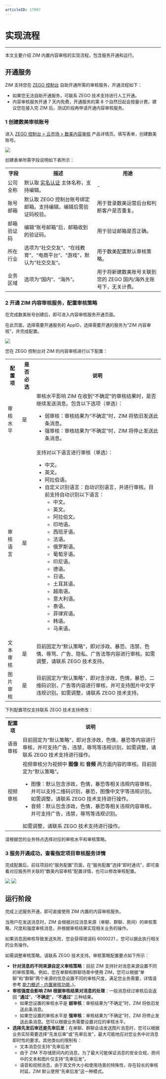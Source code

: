 ```yaml
---
articleID: 17907
---
```


# 实现流程

- - -

本文主要介绍 ZIM 内置内容审核的实现流程，包含服务开通和运行。

## 开通服务

ZIM 支持您在 [ZEGO 控制台](https://console.zego.im/) 自助开通所需的审核服务，开通流程如下：

<Note title="说明">

- 如果您无法自助开通服务，可联系 ZEGO 技术支持进行人工开通。
- 内容审核服务开通 7 天内免费，开通服务的第 8 个自然日起会按量计费。建议您在接入完 ZIM 后，测试阶段再申请开通内容审核服务。
</Note>

### 1 创建数美审核账号

进入 <a href="https://console.zego.im/cloudMarket/openProductionDetail/shumei" target="_blank">ZEGO 控制台 &gt; 云市场 &gt; 数美内容审核</a> 产品详情页。填写表单，创建数美账号。

<Frame width="512" height="auto" caption=""><img src="https://storage.zego.im/sdk-doc/Pics/console/cloud_market/info.jpeg" /></Frame>

创建表单所需字段说明如下表所示：

<table>

<tbody><tr>
<th>字段</th>
<th>描述</th>
<th>用途</th>
</tr>
<tr>
<td>公司全称</td>
<td>默认取 <a href="https://doc-zh.zego.im/article/14277" target="_blank">实名认证</a> 主体名称，支持编辑。</td>
<td>-</td>
</tr>
<tr>
<td>账号邮箱</td>
<td>默认取 ZEGO 控制台账号绑定邮箱。支持编辑，编辑后需验证码校验。</td>
<td>用于登录数美运营后台和判断客户是否重复。</td>
</tr>
<tr>
<td>邮箱验证码</td>
<td>编辑“账号邮箱”后，邮箱收到的验证码。</td>
<td>用于验证邮箱是否正确。</td>
</tr>
<tr>
<td>所在行业</td>
<td>选项为“社交交友”、“在线教育”、“电商平台”、“游戏”，默认为“社交交友”。</td>
<td>用于数美配置默认审核策略。</td>
</tr>
<tr>
<td>业务区域</td>
<td>选项为“国内”、“海外”。</td>
<td>用于将新建数美账号关联到您的 ZEGO 国内/海外主账号下，无关计费。</td>
</tr>
</tbody></table>

### 2 开通 ZIM 内容审核服务，配置审核策略

在完成数美账号创建后，即可进入内容审核服务开通页面。

在此页面，选择需要开通服务的 AppID，选择需要开通的服务为“ZIM 内容审核”，并完成配置。

<Frame width="512" height="auto" caption=""><img src="https://storage.zego.im/sdk-doc/Pics/ZIM/Moderation/ForZIM.jpeg" /></Frame>

您在 ZEGO 控制台对 ZIM 的内容审核进行以下配置：
<table>

<tbody><tr>
<th>配置项</th>
<th>是否必选</th>
<th>说明</th>
</tr>
<tr>
<td>审核水平</td>
<td>是</td>
<td>审核水平影响 ZIM 在收到“不确定”的审核结果时，是否继续发送消息。包含以下选项（单选）：<ul><li>弱审核：审核结果为“不确定”时，ZIM 将依旧发送此条消息。</li><li>强审核：审核结果为“不确定”时，ZIM 将停止发送此条消息。</li></ul></td>
</tr>
<tr>
<td>审核语言</td>
<td>是</td>
<td>支持对以下语言进行审核（单选）：<ul><li>中文。</li><li>英文。</li><li>阿拉伯语。</li><li>自定义识别语言：自动识别语言，并进行审核。目前支持自动识别以下语言：<ul><li>中文。</li><li>英文。</li><li>阿拉伯文。</li><li>印地语。</li><li>西班牙语。</li><li>法语。</li><li>俄罗斯语。</li><li>葡萄牙语。</li><li>印尼语。</li><li>德语。</li><li>日语。</li><li>土耳其语。</li><li>越南语。</li><li>意大利语。</li><li>泰语。</li><li>菲律宾语。</li><li>韩语。</li><li>马来语。</li></ul></li></ul></td>
</tr>
<tr>
<td>文本审核</td>
<td>是</td>
<td>目前固定为“默认策略”，即对涉政、暴恐、违禁、色情、辱骂、广告、隐私、广告法等内容进行审核。如需调整，请联系 ZEGO 技术支持。</td>
</tr>
<tr>
<td>图片审核</td>
<td>是</td>
<td>目前固定为“默认策略”，即对含涉政，色情，暴恐，二维码识别，广告等内容进行审核，并可支持图片中文字违规识别。如需调整，请联系 ZEGO 技术支持。</td>
</tr>
</tbody></table>

下列配置项仅支持联系 ZEGO 技术支持修改：

<table>

<tbody><tr>
<th>配置项</th>
<th>说明</th>
</tr>
<tr>
<td>语音审核</td>
<td>目前固定为“默认策略”，即对含涉政，色情，暴恐等内容进行审核，并可支持广告，违禁，辱骂等违规识别，如需调整，请联系 ZEGO 技术支持进行操作。</td>
</tr>
<tr>
<td>视频审核</td>
<td>视频审核分为视频中 <strong>图像</strong> 和 <strong>音频</strong> 两方面内容的审核。目前固定为“默认策略”。
<ul><li>图像：默认包含涉政，色情，暴恐等相关违规内容审核，并可以支持二维码识别，暴恐，图像中文字等违规识别。如需调整，请联系 ZEGO 技术支持进行操作。</li><li>音频：默认包含涉政，色情，暴恐等相关违规内容审核，并可支持广告，违禁，辱骂等违规识别。</li></ul>
如需调整，请联系 ZEGO 技术支持进行操作。</td>
</tr>
</tbody></table>

<Note title="说明">

请根据您的业务特点选择对应的审核水平和审核策略。
</Note>


### 3 服务开通成功，查看指定项目审核服务详情

完成配置后，前往项目的“服务配置”页面，在“服务配置”选择“即时通讯”，即可查看对应服务所关联的“数美内容审核”配置详情，也可以修改审核配置。

<Frame width="512" height="auto" caption=""><img src="https://storage.zego.im/sdk-doc/Pics/ZIM/Moderation/select_zim.jpeg" /></Frame>

<Frame width="512" height="auto" caption=""><img src="https://storage.zego.im/sdk-doc/Pics/console/cloud_market/check_ZIM.jpeg" /></Frame>


## 运行阶段

完成上述服务开通，即可直接使用 ZIM 内置的内容审核服务。

当用户在发送消息时，ZIM 会根据对应消息来源（单聊、群聊、房间）的审核策略、尺度和强度审核消息，并根据审核结果实现相关业务的操作。

如果消息因审核导致发送失败，您会获得错误码 6000221 。您可以据此执行相关的业务操作。

如需调整审核策略，请联系 ZEGO 技术支持。审核策略配置要点如下所示：
- **针对消息的不同来源自定义审核策略**：目前 ZIM 支持针对消息来源设置不同的审核策略。例如，您在单聊和群聊场景中使用 ZIM，您可以根据“单聊”和“群聊”两个来源的信息设置不同的审核尺度，满足您业务需要，详情请参考 [能力概述 - 内置审核功能](./Overview.mdx#内置审核功能)。)。
- **审核强度会影响 ZIM 根据审核结果对消息的处理**：一般消息经过审核后会返回 “**通过**”，“**不确定**”，“**不通过**” 三种结果。
    - 如果您设置的审核水平是 **弱审核**：审核结果为“不确定”时，ZIM 将依旧发送此条消息。
    - 如果您设置的审核水平是 **强审核**：审核结果为“不确定”时，ZIM 将停止发送此条消息。您可以根据业务需要设置对应的审核水平。
- **选择先发后审还是先审后发**：在单聊、群聊会话发送图片消息时，您可以根据业务实际需要选择“先发后审”或“先审后发”，最大可能地应对您业务中对消息即时性的要求。其他类似的限制有：
    - 文本消息仅支持“先审后发”
    - 由于 ZIM 不存储房间内的消息，为了最大可能保证消息的安全合规，房间中的文本和图片仅支持“先审后发”。
    - 语音和视频消息，由于其文件大小和使用场景的特殊性，存在较长的审核时延，ZIM 默认使用“先审后发”这一种模式。

